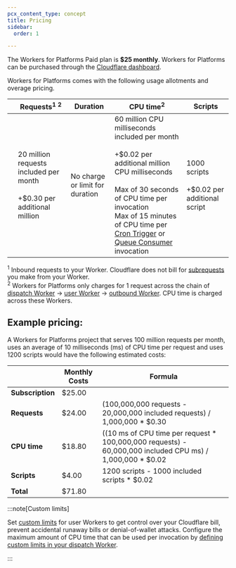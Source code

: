 ```yaml
---
pcx_content_type: concept
title: Pricing
sidebar:
  order: 1

---
```


The Workers for Platforms Paid plan is **$25 monthly**. Workers for Platforms can be purchased through the [Cloudflare dashboard](https://dash.cloudflare.com/?to=/:account/workers-for-platforms).

Workers for Platforms comes with the following usage allotments and overage pricing.



|   | Requests<sup>1</sup> <sup>2</sup>                                                 | Duration                        | CPU time<sup>2</sup>                                                                                                                                                                                                                                                                                                                             | Scripts                                                |
| - | --------------------------------------------------------------------------------- | ------------------------------- | ------------------------------------------------------------------------------------------------------------------------------------------------------------------------------------------------------------------------------------------------------------------------------------------------------------------------------------------------ | ------------------------------------------------------ |
|   | 20 million requests included per month <br /><br /> +$0.30 per additional million | No charge or limit for duration | 60 million CPU milliseconds included per month<br /><br /> +$0.02 per additional million CPU milliseconds<br /><br/> Max of 30 seconds of CPU time per invocation <br /> Max of 15 minutes of CPU time per [Cron Trigger](/workers/configuration/cron-triggers/) or [Queue Consumer](/queues/configuration/javascript-apis/#consumer) invocation | 1000 scripts <br /> <br />+$0.02 per additional script |

 <sup>1</sup>  Inbound requests to your Worker. Cloudflare does not bill for [subrequests](/workers/platform/limits/#subrequests) you make from your Worker. <br /> <sup>2</sup>  Workers for Platforms only charges for 1 request across the chain of [dispatch Worker](/cloudflare-for-platforms/workers-for-platforms/reference/how-workers-for-platforms-works/#dynamic-dispatch-worker) -> [user Worker](/cloudflare-for-platforms/workers-for-platforms/reference/how-workers-for-platforms-works/#user-workers) -> [outbound Worker](/cloudflare-for-platforms/workers-for-platforms/configuration/outbound-workers/). CPU time is charged across these Workers.

## Example pricing:

A Workers for Platforms project that serves 100 million requests per month, uses an average of 10 milliseconds (ms) of CPU time per request and uses 1200 scripts would have the following estimated costs:

|                  | Monthly Costs | Formula                                                                                                     |
| ---------------- | ------------- | ----------------------------------------------------------------------------------------------------------- |
| **Subscription** | $25.00        |                                                                                                             |
| **Requests**     | $24.00        | (100,000,000 requests - 20,000,000 included requests) / 1,000,000 \* $0.30                                  |
| **CPU time**     | $18.80        | ((10 ms of CPU time per request \* 100,000,000 requests) - 60,000,000 included CPU ms) / 1,000,000 \* $0.02 |
| **Scripts**      | $4.00         | 1200 scripts - 1000 included scripts \* $0.02                                                               |
| **Total**        | $71.80        |                                                                                                             |

:::note[Custom limits]


Set [custom limits](/cloudflare-for-platforms/workers-for-platforms/configuration/custom-limits/) for user Workers to get control over your Cloudflare bill, prevent accidental runaway bills or denial-of-wallet attacks. Configure the maximum amount of CPU time that can be used per invocation by [defining custom limits in your dispatch Worker](/cloudflare-for-platforms/workers-for-platforms/configuration/custom-limits/#set-custom-limits).


:::
